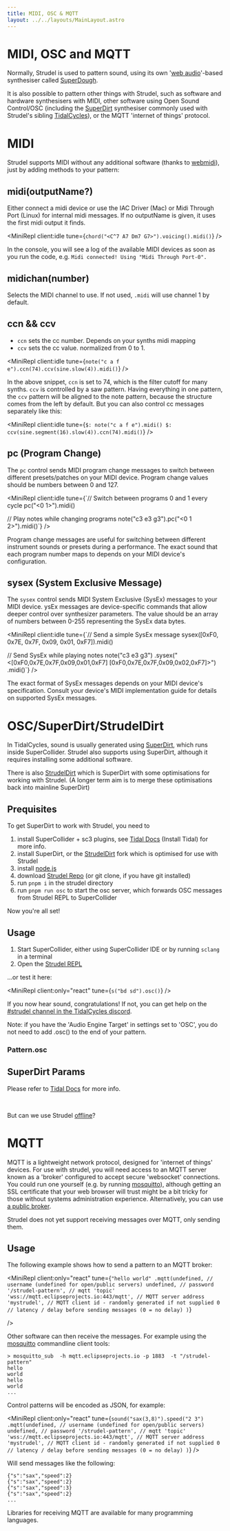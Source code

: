 ```yaml
---
title: MIDI, OSC & MQTT
layout: ../../layouts/MainLayout.astro
---
```



# MIDI, OSC and MQTT

Normally, Strudel is used to pattern sound, using its own '[web audio](https://developer.mozilla.org/en-US/docs/Web/API/Web_Audio_API)'-based synthesiser called [SuperDough](https://github.com/tidalcycles/strudel/tree/main/packages/superdough).

It is also possible to pattern other things with Strudel, such as software and hardware synthesisers with MIDI, other software using Open Sound Control/OSC (including the [SuperDirt](https://github.com/musikinformatik/SuperDirt/) synthesiser commonly used with Strudel's sibling [TidalCycles](https://tidalcycles.org/)), or the MQTT 'internet of things' protocol.

# MIDI

Strudel supports MIDI without any additional software (thanks to [webmidi](https://npmjs.com/package/webmidi)), just by adding methods to your pattern:

## midi(outputName?)

Either connect a midi device or use the IAC Driver (Mac) or Midi Through Port (Linux) for internal midi messages.
If no outputName is given, it uses the first midi output it finds.

<MiniRepl client:idle tune={`chord("<C^7 A7 Dm7 G7>").voicing().midi()`} />

In the console, you will see a log of the available MIDI devices as soon as you run the code, e.g. `Midi connected! Using "Midi Through Port-0".`

## midichan(number)

Selects the MIDI channel to use. If not used, `.midi` will use channel 1 by default.

## ccn && ccv

- `ccn` sets the cc number. Depends on your synths midi mapping
- `ccv` sets the cc value. normalized from 0 to 1.

<MiniRepl client:idle tune={`note("c a f e").ccn(74).ccv(sine.slow(4)).midi()`} />

In the above snippet, `ccn` is set to 74, which is the filter cutoff for many synths. `ccv` is controlled by a saw pattern.
Having everything in one pattern, the `ccv` pattern will be aligned to the note pattern, because the structure comes from the left by default.
But you can also control cc messages separately like this:

<MiniRepl
  client:idle
  tune={`$: note("c a f e").midi()
$: ccv(sine.segment(16).slow(4)).ccn(74).midi()`}
/>

## pc (Program Change)

The `pc` control sends MIDI program change messages to switch between different presets/patches on your MIDI device.
Program change values should be numbers between 0 and 127.

<MiniRepl client:idle tune={`// Switch between programs 0 and 1 every cycle
pc("<0 1>").midi()

// Play notes while changing programs
note("c3 e3 g3").pc("<0 1 2>").midi()`} />

Program change messages are useful for switching between different instrument sounds or presets during a performance.
The exact sound that each program number maps to depends on your MIDI device's configuration.

## sysex (System Exclusive Message)

The `sysex` control sends MIDI System Exclusive (SysEx) messages to your MIDI device.
ysEx messages are device-specific commands that allow deeper control over synthesizer parameters.
The value should be an array of numbers between 0-255 representing the SysEx data bytes.

<MiniRepl client:idle tune={`// Send a simple SysEx message
sysex([0xF0, 0x7E, 0x7F, 0x09, 0x01, 0xF7]).midi()

// Send SysEx while playing notes
note("c3 e3 g3")
.sysex("<[0xF0,0x7E,0x7F,0x09,0x01,0xF7] [0xF0,0x7E,0x7F,0x09,0x02,0xF7]>")
.midi()`} />

The exact format of SysEx messages depends on your MIDI device's specification.
Consult your device's MIDI implementation guide for details on supported SysEx messages.

# OSC/SuperDirt/StrudelDirt

In TidalCycles, sound is usually generated using [SuperDirt](https://github.com/musikinformatik/SuperDirt/), which runs inside SuperCollider. Strudel also supports using SuperDirt, although it requires installing some additional software.

There is also [StrudelDirt](https://github.com/daslyfe/StrudelDirt) which is SuperDirt with some optimisations for working with Strudel. (A longer term aim is to merge these optimisations back into mainline SuperDirt)

## Prequisites

To get SuperDirt to work with Strudel, you need to

1. install SuperCollider + sc3 plugins, see [Tidal Docs](https://tidalcycles.org/docs/) (Install Tidal) for more info.
2. install SuperDirt, or the [StrudelDirt](https://github.com/daslyfe/StrudelDirt) fork which is optimised for use with Strudel
3. install [node.js](https://nodejs.org/en/)
4. download [Strudel Repo](https://github.com/tidalcycles/strudel/) (or git clone, if you have git installed)
5. run `pnpm i` in the strudel directory
6. run `pnpm run osc` to start the osc server, which forwards OSC messages from Strudel REPL to SuperCollider

Now you're all set!

## Usage

1. Start SuperCollider, either using SuperCollider IDE or by running `sclang` in a terminal
2. Open the [Strudel REPL](https://strudel.cc/#cygiYmQgc2QiKS5vc2MoKQ%3D%3D)

...or test it here:

<MiniRepl client:only="react" tune={`s("bd sd").osc()`} />

If you now hear sound, congratulations! If not, you can get help on the [#strudel channel in the TidalCycles discord](https://discord.com/invite/HGEdXmRkzT).

Note: if you have the 'Audio Engine Target' in settings set to 'OSC', you do not need to add .osc() to the end of your pattern.

### Pattern.osc

<JsDoc client:idle name="Pattern.osc" h={0} />

## SuperDirt Params

Please refer to [Tidal Docs](https://tidalcycles.org/) for more info.

<br />

But can we use Strudel [offline](/learn/pwa)?

# MQTT

MQTT is a lightweight network protocol, designed for 'internet of things' devices. For use with strudel, you will
need access to an MQTT server known as a 'broker' configured to accept secure 'websocket' connections. You could
run one yourself (e.g. by running [mosquitto](https://mosquitto.org/)), although getting an SSL certificate that
your web browser will trust might be a bit tricky for those without systems administration experience.
Alternatively, you can use [a public broker](https://www.hivemq.com/mqtt/public-mqtt-broker/).

Strudel does not yet support receiving messages over MQTT, only sending them.

## Usage

The following example shows how to send a pattern to an MQTT broker:

<MiniRepl
  client:only="react"
  tune={`"hello world"
    .mqtt(undefined, // username (undefined for open/public servers)
          undefined, // password 
          '/strudel-pattern', // mqtt 'topic' 
          'wss://mqtt.eclipseprojects.io:443/mqtt', // MQTT server address
          'mystrudel', // MQTT client id - randomly generated if not supplied
          0 // latency / delay before sending messages (0 = no delay)
         )`}

/>

Other software can then receive the messages. For example using the [mosquitto](https://mosquitto.org/) commandline client tools:

```
> mosquitto_sub  -h mqtt.eclipseprojects.io -p 1883  -t "/strudel-pattern"
hello
world
hello
world
...
```

Control patterns will be encoded as JSON, for example:

<MiniRepl
  client:only="react"
  tune={`sound("sax(3,8)").speed("2 3")
  .mqtt(undefined, // username (undefined for open/public servers)
        undefined, // password
        '/strudel-pattern', // mqtt 'topic'
        'wss://mqtt.eclipseprojects.io:443/mqtt', // MQTT server address
        'mystrudel', // MQTT client id - randomly generated if not supplied
        0 // latency / delay before sending messages (0 = no delay)
       )`}
/>

Will send messages like the following:

```
{"s":"sax","speed":2}
{"s":"sax","speed":2}
{"s":"sax","speed":3}
{"s":"sax","speed":2}
...
```

Libraries for receiving MQTT are available for many programming languages.

